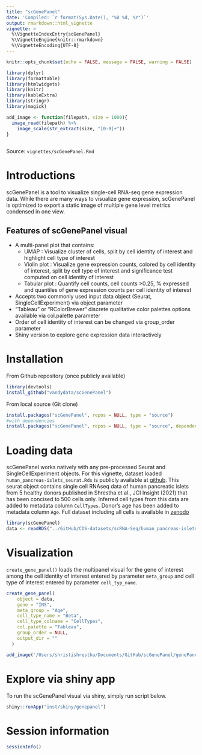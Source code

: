 ```yaml
---
title: "scGenePanel"
date: 'Compiled: `r format(Sys.Date(), "%B %d, %Y")`'
output: rmarkdown::html_vignette
vignette: >
  %\VignetteIndexEntry{scGenePanel}
  %\VignetteEngine{knitr::rmarkdown}
  %\VignetteEncoding{UTF-8}
---
```


```r
knitr::opts_chunk$set(echo = FALSE, message = FALSE, warning = FALSE)

library(dplyr)
library(formattable)
library(htmlwidgets)
library(knitr)
library(kableExtra)
library(stringr)
library(magick)

add_image <- function(filepath, size = 1000){
  image_read(filepath) %>% 
    image_scale(str_extract(size, "[0-9]+"))
}
  
```

Source: `vignettes/scGenePanel.Rmd`

# Introductions

scGenePanel is a tool to visualize single-cell RNA-seq gene expression data. While there are many ways to visualize gene expression, scGenePanel is optimized to export a static image of multiple gene level metrics condensed in one view.

## Features of scGenePanel visual
* A multi-panel plot that contains:
  - UMAP : Visualize cluster of cells, split by cell identity of interest and highlight cell type of interest
  - Violin plot : Visualize gene expression counts, colored by cell identity of interest, split by cell type of interest and significance test computed on cell identity of interest
  - Tabular plot : Quantify cell counts, cell counts >0.25, % expressed and quantiles of gene expression counts per cell identity of interest
* Accepts two commonly used input data object (Seurat, SingleCellExperiment) via object parameter
* "Tableau" or "RColorBrewer" discrete qualitative color palettes options available via col.palette parameter
* Order of cell identity of interest can be changed via group_order parameter
* Shiny version to explore gene expression data interactively

# Installation

From Github repository (once publicly available)

```r
library(devtools)
install_github("vandydata/scGenePanel")
```

From local source (Git clone)

```r
install.packages("scGenePanel", repos = NULL, type = "source")
#with dependencies
install.packages("scGenePanel", repos = NULL, type = "source", dependencies = TRUE)
```

# Loading data

scGenePanel works natively with any pre-processed Seurat and SingleCellExperiment objects. For this vignette, dataset loaded `human_pancreas-islets_seurat.Rds` is publicly available at [github](https://github.com/vandydata/CDS-datasets/tree/main/scRNA-Seq). This seurat object contains single cell RNAseq data of human pancreatic islets from 5 healthy donors published in Shrestha et al., JCI Insight (2021) that has been concised to 500 cells only. Inferred cell types from this data are added to metadata column `CellTypes`. Donor's age has been added to metadata column `Age`. Full dataset including all cells is available in [zenodo](https://zenodo.org/record/7626110)

```r
library(scGenePanel)
data <- readRDS("../GitHub/CDS-datasets/scRNA-Seq/human_pancreas-islets_seurat.Rds")
```


# Visualization

`create_gene_panel()` loads the multipanel visual for the gene of interest among the cell identity of interest entered by parameter `meta_group` and cell type of interest entered by parameter `cell_typ_name`. 

```r
create_gene_panel(
    object = data,
    gene = "INS",
    meta_group = "Age",
    cell_type_name = "Beta",
    cell_type_colname = "CellTypes",
    col.palette = "Tableau",
    group_order = NULL,
    output_dir = ""
  )
```

```r
add_image('/Users/shristishrestha/Documents/GitHub/scGenePanel/genePanel__INS_Beta2.png')
```

# Explore via shiny app

To run the scGenePanel visual via shiny, simply run script below.

```r
shiny::runApp("inst/shiny/genepanel")
```


# Session information

```r
sessionInfo()
```
